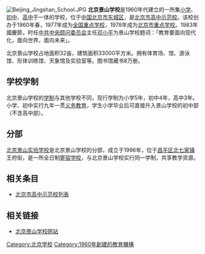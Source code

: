 {{unreferenced|time=2018-09-20T00:07:32+00:00}}
{{Infobox School
  | name        = 北京景山学校
  | other_name  = 
  | image       = 
  | motto       = 明理 勤奋 严谨 创新
  | established = 1960年
  | type        =
  | religion    = 
  | affiliation =
  | district    = 
  | grades      = [[小学|小学]]、[[初中|初中]]、[[高中|高中]]
  | president   = 
  | principal   = [[邱悦|邱悦]]
  | dean        = 
  | college     = 
  | house       = 
  | sc          =
  | cs          =
  | faculty     = 
  | staff       = 
  | students    = 
  | athletics   = 
  | conference  = 
  | colors      = 
  | mascot      = 
  | magazine    =
  | free_label  = 
  | free_text   = 
  | free_label2 = 
  | free_text2  = 
  | free_label3 = 
  | free_text3  = 
  | address     = [[北京市|北京市]][[东城区_(北京市)|东城区]][[灯市口大街|灯市口大街]]53号 100006
|coordinates = {{coord|39.918023|116.408513|display=inline,title}}
  | tel         = (010)65267755—408  (010)65222542 
  | fax         = 
  | mail        = 
  | website     = [http://www.bjjsschool.net 北京景山学校网站]
}}
[[File:Beijing_Jingshan_School.JPG|thumb]]
'''北京景山学校'''是1960年代建立的一所集[[小学|小学]]、[[初中|初中]]、[[高中|高中]]于一体的学校，位于[[中国|中国]][[北京市|北京市]][[东城区_(北京市)|东城区]]，是[[北京市高中示范校|北京市高中示范校]]。该校创办于1960年春，1977年成为[[全国重点学校|全国重点学校]]，1978年成为[[北京市重点学校|北京市重点学校]]。1983年國慶節，时任[[中共中央顾问委员会|中共中央顾问委员会]]主任[[邓小平|邓小平]]为景山学校题词：「教育要面向现代化，面向世界，面向未来」。

北京景山学校占地面积32亩，建筑面积33000平方米。拥有体育场、馆、游泳馆、形体训练馆、天象馆及实验室等。图书馆藏书8万册。

==学校学制==
{{Original research}}
北京景山学校的[[学制|学制]]与其他学校不同，现行学制为小学5年，初中4年，高中3年。小学、初中实行九年一贯[[义务教育|义务教育]]，学生小学毕业后可直接升入景山学校的初中部（不含高中部）。

==分部==
[[北京景山实验学校|北京景山实验学校]]是北京景山学校的分部，成立于1996年，位于[[昌平区|昌平区]][[北七家镇|北七家镇]]王府街，是一所全日制[[寄宿学校|寄宿学校]]，与北京景山学校实行同一学制，共享教学资源。

==相关条目==
*[[北京市高中示范校列表|北京市高中示范校列表]]

==相关链接==
*[https://web.archive.org/web/20020926031447/http://www.bjjsschool.net/ 北京景山学校网站]
{{北京市示范性普通高级中学}}

{{DEFAULTSORT:Bei北}}
[[Category:北京学校|Category:北京学校]]
[[Category:1960年創建的教育機構|Category:1960年創建的教育機構]]